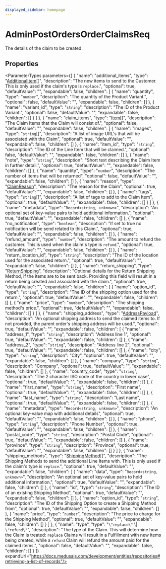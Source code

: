 ```yaml
---
displayed_sidebar: homepage
---
```



# AdminPostOrdersOrderClaimsReq

The details of the claim to be created.

## Properties

<ParameterTypes parameters={[
  {
    "name": "additional_items",
    "type": "[AdditionalItem](medusa.AdditionalItem.mdx)[]",
    "description": "The new items to send to the Customer. This is only used if the claim's type is `replace`.",
    "optional": true,
    "defaultValue": "",
    "expandable": false,
    "children": [
      {
        "name": "quantity",
        "type": "`number`",
        "description": "The quantity of the Product Variant.",
        "optional": false,
        "defaultValue": "",
        "expandable": false,
        "children": []
      },
      {
        "name": "variant_id",
        "type": "`string`",
        "description": "The ID of the Product Variant.",
        "optional": false,
        "defaultValue": "",
        "expandable": false,
        "children": []
      }
    ]
  },
  {
    "name": "claim_items",
    "type": "[Item](medusa.Item-2.mdx)[]",
    "description": "The Claim Items that the Claim will consist of.",
    "optional": false,
    "defaultValue": "",
    "expandable": false,
    "children": [
      {
        "name": "images",
        "type": "`string`[]",
        "description": "A list of image URL's that will be associated with the Claim",
        "optional": true,
        "defaultValue": "",
        "expandable": false,
        "children": []
      },
      {
        "name": "item_id",
        "type": "`string`",
        "description": "The ID of the Line Item that will be claimed.",
        "optional": false,
        "defaultValue": "",
        "expandable": false,
        "children": []
      },
      {
        "name": "note",
        "type": "`string`",
        "description": "Short text describing the Claim Item in further detail.",
        "optional": true,
        "defaultValue": "",
        "expandable": false,
        "children": []
      },
      {
        "name": "quantity",
        "type": "`number`",
        "description": "The number of items that will be returned",
        "optional": false,
        "defaultValue": "",
        "expandable": false,
        "children": []
      },
      {
        "name": "reason",
        "type": "[ClaimReason](../../entities/enums/entities.ClaimReason.mdx)",
        "description": "The reason for the Claim",
        "optional": true,
        "defaultValue": "",
        "expandable": false,
        "children": []
      },
      {
        "name": "tags",
        "type": "`string`[]",
        "description": "A list of tags to add to the Claim Item",
        "optional": true,
        "defaultValue": "",
        "expandable": false,
        "children": []
      }
    ]
  },
  {
    "name": "metadata",
    "type": "`Record<string, unknown>`",
    "description": "An optional set of key-value pairs to hold additional information.",
    "optional": true,
    "defaultValue": "",
    "expandable": false,
    "children": []
  },
  {
    "name": "no_notification",
    "type": "`boolean`",
    "description": "If set to true no notification will be send related to this Claim.",
    "optional": true,
    "defaultValue": "",
    "expandable": false,
    "children": []
  },
  {
    "name": "refund_amount",
    "type": "`number`",
    "description": "The amount to refund the customer. This is used when the claim's type is `refund`.",
    "optional": true,
    "defaultValue": "",
    "expandable": false,
    "children": []
  },
  {
    "name": "return_location_id",
    "type": "`string`",
    "description": "The ID of the location used for the associated return.",
    "optional": true,
    "defaultValue": "",
    "expandable": false,
    "children": []
  },
  {
    "name": "return_shipping",
    "type": "[ReturnShipping](medusa.ReturnShipping.mdx)",
    "description": "Optional details for the Return Shipping Method, if the items are to be sent back. Providing this field will result in a return being created and associated with the claim.",
    "optional": true,
    "defaultValue": "",
    "expandable": false,
    "children": [
      {
        "name": "option_id",
        "type": "`string`",
        "description": "The ID of the shipping option used for the return.",
        "optional": true,
        "defaultValue": "",
        "expandable": false,
        "children": []
      },
      {
        "name": "price",
        "type": "`number`",
        "description": "The shipping method's price.",
        "optional": true,
        "defaultValue": "",
        "expandable": false,
        "children": []
      }
    ]
  },
  {
    "name": "shipping_address",
    "type": "[AddressPayload](medusa.AddressPayload.mdx)",
    "description": "An optional shipping address to send the claimed items to. If not provided, the parent order's shipping address will be used.",
    "optional": true,
    "defaultValue": "",
    "expandable": false,
    "children": [
      {
        "name": "address_1",
        "type": "`string`",
        "description": "Address line 1",
        "optional": true,
        "defaultValue": "",
        "expandable": false,
        "children": []
      },
      {
        "name": "address_2",
        "type": "`string`",
        "description": "Address line 2",
        "optional": true,
        "defaultValue": "",
        "expandable": false,
        "children": []
      },
      {
        "name": "city",
        "type": "`string`",
        "description": "City",
        "optional": true,
        "defaultValue": "",
        "expandable": false,
        "children": []
      },
      {
        "name": "company",
        "type": "`string`",
        "description": "Company",
        "optional": true,
        "defaultValue": "",
        "expandable": false,
        "children": []
      },
      {
        "name": "country_code",
        "type": "`string`",
        "description": "The 2 character ISO code of the country in lower case",
        "optional": true,
        "defaultValue": "",
        "expandable": false,
        "children": []
      },
      {
        "name": "first_name",
        "type": "`string`",
        "description": "First name",
        "optional": true,
        "defaultValue": "",
        "expandable": false,
        "children": []
      },
      {
        "name": "last_name",
        "type": "`string`",
        "description": "Last name",
        "optional": true,
        "defaultValue": "",
        "expandable": false,
        "children": []
      },
      {
        "name": "metadata",
        "type": "`Record<string, unknown>`",
        "description": "An optional key-value map with additional details",
        "optional": true,
        "defaultValue": "",
        "expandable": false,
        "children": []
      },
      {
        "name": "phone",
        "type": "`string`",
        "description": "Phone Number",
        "optional": true,
        "defaultValue": "",
        "expandable": false,
        "children": []
      },
      {
        "name": "postal_code",
        "type": "`string`",
        "description": "Postal Code",
        "optional": true,
        "defaultValue": "",
        "expandable": false,
        "children": []
      },
      {
        "name": "province",
        "type": "`string`",
        "description": "Province",
        "optional": true,
        "defaultValue": "",
        "expandable": false,
        "children": []
      }
    ]
  },
  {
    "name": "shipping_methods",
    "type": "[ShippingMethod](medusa.ShippingMethod-1.mdx)[]",
    "description": "The Shipping Methods to send the additional Line Items with. This is only used if the claim's type is `replace`.",
    "optional": true,
    "defaultValue": "",
    "expandable": false,
    "children": [
      {
        "name": "data",
        "type": "`Record<string, unknown>`",
        "description": "An optional set of key-value pairs to hold additional information.",
        "optional": true,
        "defaultValue": "",
        "expandable": false,
        "children": []
      },
      {
        "name": "id",
        "type": "`string`",
        "description": "The ID of an existing Shipping Method",
        "optional": true,
        "defaultValue": "",
        "expandable": false,
        "children": []
      },
      {
        "name": "option_id",
        "type": "`string`",
        "description": "The ID of the Shipping Option to create a Shipping Method from",
        "optional": true,
        "defaultValue": "",
        "expandable": false,
        "children": []
      },
      {
        "name": "price",
        "type": "`number`",
        "description": "The price to charge for the Shipping Method",
        "optional": true,
        "defaultValue": "",
        "expandable": false,
        "children": []
      }
    ]
  },
  {
    "name": "type",
    "type": "`\"replace\"` \\| `\"refund\"`",
    "description": "The type of the Claim. This will determine how the Claim is treated: `replace` Claims will result in a Fulfillment with new items being created, while a `refund` Claim will refund the amount paid for the claimed items.",
    "optional": false,
    "defaultValue": "",
    "expandable": false,
    "children": []
  }
]} expandUrl="https://docs.medusajs.com/development/entities/repositories#retrieving-a-list-of-records"/>
